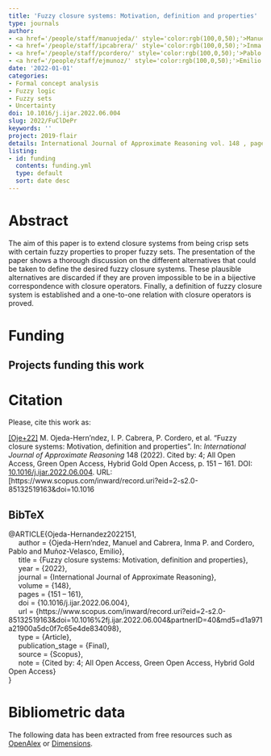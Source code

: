 ```yaml
---
title: 'Fuzzy closure systems: Motivation, definition and properties'
type: journals
author:
- <a href='/people/staff/manuojeda/' style='color:rgb(100,0,50);'>Manuel Ojeda Hernández</a>
- <a href='/people/staff/ipcabrera/' style='color:rgb(100,0,50);'>Inma P. Cabrera</a>
- <a href='/people/staff/pcordero/' style='color:rgb(100,0,50);'>Pablo Cordero</a>
- <a href='/people/staff/ejmunoz/' style='color:rgb(100,0,50);'>Emilio Muñoz Velasco</a>
date: '2022-01-01'
categories:
- Formal concept analysis
- Fuzzy logic
- Fuzzy sets
- Uncertainty
doi: 10.1016/j.ijar.2022.06.004
slug: 2022/FuClDePr
keywords: ''
project: 2019-flair
details: International Journal of Approximate Reasoning vol. 148 , pages 151 – 161.
listing:
- id: funding
  contents: funding.yml
  type: default
  sort: date desc
---
```





# Abstract

The aim of this paper is to extend closure systems from being crisp sets with certain fuzzy properties to proper fuzzy sets. The presentation of the paper shows a thorough discussion on the different alternatives that could be taken to define the desired fuzzy closure systems. These plausible alternatives are discarded if they are proven impossible to be in a bijective correspondence with closure operators. Finally, a definition of fuzzy closure system is established and a one-to-one relation with closure operators is proved.


# Funding
::: {.callout-note appearance='minimal' collapse=false}
## Projects funding this work

:::{#funding}
:::
:::








# Citation
Please, cite this work as:


<a name=bib-Ojeda-Hernandez2022151></a>[[Oje+22]](#cite-Ojeda-Hernandez2022151) M. Ojeda-Hern\’ndez, I. P. Cabrera, P. Cordero, et al. “Fuzzy closure systems: Motivation, definition and properties”. In: _International Journal of Approximate Reasoning_ 148 (2022). Cited by: 4; All Open Access, Green Open Access, Hybrid Gold Open Access, p. 151 – 161. DOI: [10.1016/j.ijar.2022.06.004](https://doi.org/10.1016%2Fj.ijar.2022.06.004). URL: [https://www.scopus.com/inward/record.uri?eid=2-s2.0-85132519163&doi=10.1016

::: {.callout-note appearance="minimal" collapse=true}

## BibTeX

@ARTICLE{Ojeda-Hernandez2022151,<br>&nbsp;&nbsp;&nbsp;&nbsp;	author = {Ojeda-Hern\’ndez, Manuel and Cabrera, Inma P. and Cordero, Pablo and Muñoz-Velasco, Emilio},<br>&nbsp;&nbsp;&nbsp;&nbsp;	title = {Fuzzy closure systems: Motivation, definition and properties},<br>&nbsp;&nbsp;&nbsp;&nbsp;	year = {2022},<br>&nbsp;&nbsp;&nbsp;&nbsp;	journal = {International Journal of Approximate Reasoning},<br>&nbsp;&nbsp;&nbsp;&nbsp;	volume = {148},<br>&nbsp;&nbsp;&nbsp;&nbsp;	pages = {151 – 161},<br>&nbsp;&nbsp;&nbsp;&nbsp;	doi = {10.1016/j.ijar.2022.06.004},<br>&nbsp;&nbsp;&nbsp;&nbsp;	url = {https://www.scopus.com/inward/record.uri?eid=2-s2.0-85132519163&doi=10.1016%2fj.ijar.2022.06.004&partnerID=40&md5=d1a971a21900a5dc0f7c65e4de834098},<br>&nbsp;&nbsp;&nbsp;&nbsp;	type = {Article},<br>&nbsp;&nbsp;&nbsp;&nbsp;	publication_stage = {Final},<br>&nbsp;&nbsp;&nbsp;&nbsp;	source = {Scopus},<br>&nbsp;&nbsp;&nbsp;&nbsp;	note = {Cited by: 4; All Open Access, Green Open Access, Hybrid Gold Open Access}<br>}

:::



# Bibliometric data


The following data has been extracted from free resources such as [OpenAlex](https://openalex.org/) or [Dimensions](https://app.dimensions.ai/).

<div style="display: flex; justify-content: center; align-items: center; height: 100%;">
<span class="__dimensions_badge_embed__" data-doi="10.1016/j.ijar.2022.06.004" data-legend="always"></span></div><script async src="https://badge.dimensions.ai/badge.js" charset="utf-8"></script>

<div style="display: flex; justify-content: center; align-items: center; height: 100%;">
<a href="https://plu.mx/plum/a/?doi=10.1016/j.ijar.2022.06.004" class="plumx-details" data-site="plum" data-hide-when-empty="true">Fuzzy closure systems: Motivation, definition and properties</a></div>


## Cites

The following graph plots the number of cites received by this work from its publication, on a yearly basis.

```r
#| echo: false
#| results: asis
#| warning: false
#| message: false
source(here::here('scripts', 'manage_publications.R'))
df <- readRDS('citation_history.rds')
plot_citation_history(df)
```



## Papers citing this work

The following is a non-exhaustive list of papers that cite this work:


<a name=bib-Bejines_2024></a>[[1]](#cite-Bejines_2024) C. Bejines, M. Ojeda-Hernández, and D. López-Rodríguez. “Analysis of Fuzzy Vector Spaces as an Algebraic Framework for Flag Codes”. In: _Mathematics_ 12.3 (Feb. 2024), p. 498. ISSN: 2227-7390. DOI: [10.3390/math12030498](https://doi.org/10.3390%2Fmath12030498). URL: [http://dx.doi.org/10.3390/math12030498](http://dx.doi.org/10.3390/math12030498).

<a name=bib-Ojeda_Hern_ndez_20232></a>[[2]](#cite-Ojeda_Hern_ndez_20232) M. Ojeda-Hernández, I. P. Cabrera, P. Cordero, et al. “Fuzzy closure structures as formal concepts”. In: _Fuzzy Sets and Systems_ 463 (Jul. 2023), p. 108458. ISSN: 0165-0114. DOI: [10.1016/j.fss.2022.12.014](https://doi.org/10.1016%2Fj.fss.2022.12.014). URL: [http://dx.doi.org/10.1016/j.fss.2022.12.014](http://dx.doi.org/10.1016/j.fss.2022.12.014).

<a name=bib-Ojeda_Hern_ndez_2023></a>[[3]](#cite-Ojeda_Hern_ndez_2023) M. Ojeda-Hernández, I. P. Cabrera, P. Cordero, et al. “Fuzzy closure structures as formal concepts II”. In: _Fuzzy Sets and Systems_ 473 (Dec. 2023), p. 108734. ISSN: 0165-0114. DOI: [10.1016/j.fss.2023.108734](https://doi.org/10.1016%2Fj.fss.2023.108734). URL: [http://dx.doi.org/10.1016/j.fss.2023.108734](http://dx.doi.org/10.1016/j.fss.2023.108734).

<a name=bib-Ojeda_Hern_ndez_20231></a>[[4]](#cite-Ojeda_Hern_ndez_20231) M. Ojeda-Hernández, I. P. Cabrera, P. Cordero, et al. “On the Commutative Diagrams Among Galois Connections Involved in Closure Structures”. In: _Formal Concept Analysis_. Springer Nature Switzerland, 2023, p. 49–63. ISBN: 9783031359491. DOI: [10.1007/978-3-031-35949-1_4](https://doi.org/10.1007%2F978-3-031-35949-1_4). URL: [http://dx.doi.org/10.1007/978-3-031-35949-1_4](http://dx.doi.org/10.1007/978-3-031-35949-1_4).


